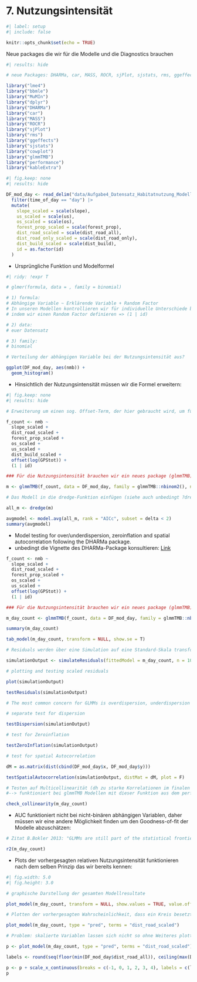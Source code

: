 # 7. Nutzungsintensität

```r
#| label: setup
#| include: false

knitr::opts_chunk$set(echo = TRUE)
```

Neue packages die wir für die Modelle und die Diagnostics brauchen

```r
#| results: hide

# neue Packages: DHARMa, car, MASS, ROCR, sjPlot, sjstats, rms, ggeffects, cowplot

library("lme4")
library("bbmle")
library("MuMIn")
library("dplyr")
library("DHARMa")
library("car")
library("MASS")
library("ROCR")
library("sjPlot")
library("rms")
library("ggeffects")
library("sjstats")
library("cowplot")
library("glmmTMB")
library("performance")
library("kableExtra")
```

```r
#| fig.keep: none
#| results: hide

DF_mod_day <- read_delim("data/Aufgabe4_Datensatz_Habitatnutzung_Modelle_20211101_moodle.csv", delim = ";") |>
  filter(time_of_day == "day") |>
  mutate(
    slope_scaled = scale(slope),
    us_scaled = scale(us),
    os_scaled = scale(os),
    forest_prop_scaled = scale(forest_prop),
    dist_road_scaled = scale(dist_road_all),
    dist_road_only_scaled = scale(dist_road_only),
    dist_build_scaled = scale(dist_build),
    id = as.factor(id)
  )
```

- Ursprüngliche Funktion und Modelformel

```r
#| ridy: !expr T

# glmer(formula, data = , family = binomial)

# 1) formula:
# Abhängige Variable ~ Erklärende Variable + Random Factor
# In unseren Modellen kontrollieren wir für individuelle Unterschiede bei den Rehen
# indem wir einen Random Factor definieren => (1 | id)

# 2) data:
# euer Datensatz

# 3) family:
# binomial

# Verteilung der abhängigen Variable bei der Nutzungsintensität aus?

ggplot(DF_mod_day, aes(nmb)) +
  geom_histogram()
```

- Hinsichtlich der Nutzungsintensität müssen wir die Formel erweitern:

```r
#| fig.keep: none
#| results: hide

# Erweiterung um einen sog. Offset-Term, der hier gebraucht wird, um für die Anzahl der GPS Lokalisationen (in der Spalte GPStot aufgeführt) zu korrigeren (eigentlich eine Skalierung der abhängigen Variable um die relative Nutzungsintensität zu modellieren)

f_count <- nmb ~
  slope_scaled +
  dist_road_scaled +
  forest_prop_scaled +
  os_scaled +
  us_scaled +
  dist_build_scaled +
  offset(log(GPStot)) +
  (1 | id)

### Für die Nutzungsintensität brauchen wir ein neues package (glmmTMB) um das GLMM fitten zu können. glmer kann leider mit der negativ binomial - Verteilung nicht in jedem Fall umgehen.

m <- glmmTMB(f_count, data = DF_mod_day, family = glmmTMB::nbinom2(), na.action = "na.fail")

# Das Modell in die dredge-Funktion einfügen (siehe auch unbedingt ?dredge)

all_m <- dredge(m)

avgmodel <- model.avg(all_m, rank = "AICc", subset = delta < 2)
summary(avgmodel)
```

- Model testing for over/underdispersion, zeroinflation and spatial autocorrelation following the DHARMa package.
- unbedingt die Vignette des DHARMa-Package konsultieren: [Link](https://cran.r-project.org/web/packages/DHARMa/vignettes/DHARMa.html)

```r
f_count <- nmb ~
  slope_scaled +
  dist_road_scaled +
  forest_prop_scaled +
  os_scaled +
  us_scaled +
  offset(log(GPStot)) +
  (1 | id)

### Für die Nutzungsintensität brauchen wir ein neues package (glmmTMB) um das GLMM fitten zu können. glmer kann leider mit der negativ binomial - Verteilung nicht in jedem Fall umgehen.

m_day_count <- glmmTMB(f_count, data = DF_mod_day, family = glmmTMB::nbinom2())

summary(m_day_count)

tab_model(m_day_count, transform = NULL, show.se = T)

# Residuals werden über eine Simulation auf eine Standard-Skala transformiert und kännen anschliessend getestet werden. Dabei kann die Anzahl Simulationen eingestellt werden (dauert je nach dem sehr lange)

simulationOutput <- simulateResiduals(fittedModel = m_day_count, n = 10000)

# plotting and testing scaled residuals

plot(simulationOutput)

testResiduals(simulationOutput)

# The most common concern for GLMMs is overdispersion, underdispersion and zero-inflation.

# separate test for dispersion

testDispersion(simulationOutput)

# test for Zeroinflation

testZeroInflation(simulationOutput)

# test for spatial Autocorrelation

dM = as.matrix(dist(cbind(DF_mod_day$x, DF_mod_day$y)))

testSpatialAutocorrelation(simulationOutput, distMat = dM, plot = F)

# Testen auf Multicollinearität (dh zu starke Korrelationen im finalen Modell, zB falls auf Grund der ökologsichen Plausibilität stark korrelierte Variablen im Modell)
#--> funktioniert bei glmmTMB Modellen mit dieser Funktion aus dem performace package:

check_collinearity(m_day_count)
```

- AUC funktioniert nicht bei nicht-binären abhängigen Variablen, daher müssen wir eine andere Möglichkeit finden um den Goodness-of-fit der Modelle abzuschätzen:

```r
# Zitat B.Bokler 2013: "GLMMs are still part of the statistical frontier, and not all of the answers about how to use them are known (even by experts)"

r2(m_day_count)
```

- Plots der vorhergesagten relativen Nutzungsintensität funktionieren nach dem selben Prinzip das wir bereits kennen:

```r
#| fig.width: 5.0
#| fig.height: 3.0

# graphische Darstellung der gesamten Modellresultate

plot_model(m_day_count, transform = NULL, show.values = TRUE, value.offset = .3)

# Plotten der vorhergesagten Wahrscheinlichkeit, dass ein Kreis besetzt ist, in Abhängigkeit der erklärenden Variable basierend auf den Modellresultaten.

plot_model(m_day_count, type = "pred", terms = "dist_road_scaled")

# Problem: skalierte Variablen lassen sich nicht so ohne Weiteres plotten, hier ein quick-and-dirty hack um das Problem zu umgehen. Die Einstellungen müssen für jede Variable geändert werden

p <- plot_model(m_day_count, type = "pred", terms = "dist_road_scaled")

labels <- round(seq(floor(min(DF_mod_day$dist_road_all)), ceiling(max(DF_mod_day$dist_road_all)), length.out = 6), 2)

p <- p + scale_x_continuous(breaks = c(-1, 0, 1, 2, 3, 4), labels = c(labels))
p
```
